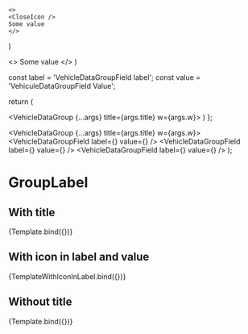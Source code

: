 


<Meta
  title="Components/Data Display/VehicleDataGroup"
  component={VehicleDataGroup}
/>

    <>
    <CloseIcon />
    Some value
    </>
)

  <>
    <CloseIcon />
    Some value
  </>
)


const label = 'VehicleDataGroupField label';
const value = 'VehiculeDataGroupField Value';

return (

<VehicleDataGroup {...args} title={args.title} w={args.w}>
  <VehicleDataGroupField label={label} value={value} />
  <VehicleDataGroupField label={label} value={value} />
  <VehicleDataGroupField label={label} value={value} />
</VehicleDataGroup>
) };


  <VehicleDataGroup {...args} title={args.title} w={args.w}>
    <VehicleDataGroupField label={<ItemLabel />} value={<ItemValue />} />
    <VehicleDataGroupField label={<ItemLabel />} value={<ItemValue />} />
    <VehicleDataGroupField label={<ItemLabel />} value={<ItemValue />} />
  </VehicleDataGroup>
);

# GroupLabel

## With title

<Canvas>
  <Story
    name="With title"
    args={{
      title: 'Vehicle Group Data',
      w: '',
    }}
  >
    {Template.bind({})}
  </Story>
</Canvas>

<ArgsTable story="With title" />


## With icon in label and value

<Canvas>
  <Story
    name="With icon in label and value"
    args={{
      title: 'Vehicle Group Data',
      w: '',
    }}
  >
    {TemplateWithIconInLabel.bind({})}
  </Story>
</Canvas>

<ArgsTable story="With icon in label and value" />


## Without title

<Canvas>
  <Story
    name="Without title"
    args={{
      w: '',
    }}
  >
    {Template.bind({})}
  </Story>
</Canvas>

<ArgsTable story="Without title" />

